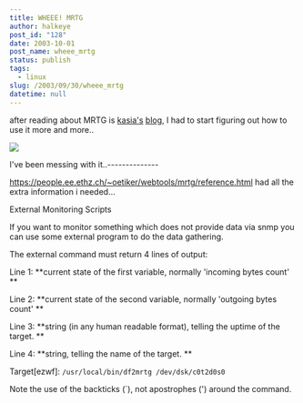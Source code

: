 ```yaml
---
title: WHEEE! MRTG
author: halkeye
post_id: "128"
date: 2003-10-01
post_name: wheee_mrtg
status: publish
tags:
  - linux
slug: /2003/09/30/wheee_mrtg
datetime: null
---
```


after reading about MRTG is [kasia's](https://www.unix-girl.com) [blog](https://www.unix-girl.com/blog/archives/001134.html), I had to start figuring out how to use it more and more..

![](https://www.halkeye.net/mrtg/memory-day.png)

I've been messing with it..--------------  

https://people.ee.ethz.ch/~oetiker/webtools/mrtg/reference.html had all the extra information i needed...

External Monitoring Scripts  

 If you want to monitor something which does not provide data via snmp you can use some external program to do the data gathering.   

 The external command must return 4 lines of output:

Line 1: **current state of the first variable, normally 'incoming bytes count' **  

Line 2: **current state of the second variable, normally 'outgoing bytes count' **  

Line 3: **string (in any human readable format), telling the uptime of the target. **  

Line 4: **string, telling the name of the target. **

Target[ezwf]: `/usr/local/bin/df2mrtg /dev/dsk/c0t2d0s0`

Note the use of the backticks (`), not apostrophes (') around the command.
